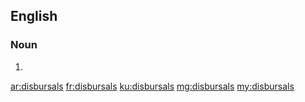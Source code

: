 ==English==

===Noun===
{{head|en|plural}}

# {{plural of|disbursal|lang=en}}

[[ar:disbursals]]
[[fr:disbursals]]
[[ku:disbursals]]
[[mg:disbursals]]
[[my:disbursals]]